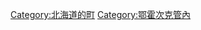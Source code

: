 {{Commonscat|Omu, Hokkaido}}
{{Catmore}}

{{DEFAULTSORT:Omu}}
[[Category:北海道的町|Category:北海道的町]]
[[Category:鄂霍次克管內|Category:鄂霍次克管內]]
